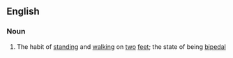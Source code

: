 ==English==

===Noun===
{{wikipedia}}
{{en-noun|-}}

# The habit of [[standing]] and [[walking]] on [[two]] [[feet]]; the state of being [[bipedal]]